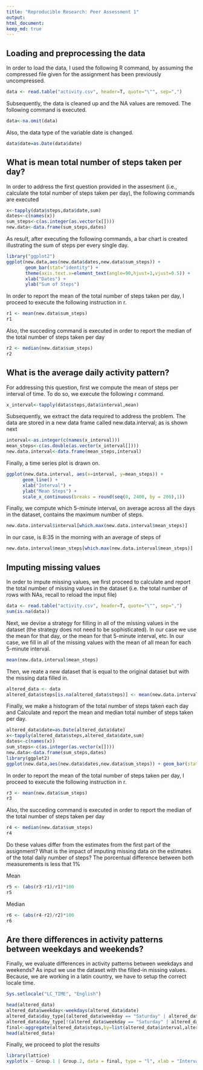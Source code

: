 ```yaml
---
title: "Reproducible Research: Peer Assessment 1"
output: 
html_document:
keep_md: true
---
```


## Loading and preprocessing the data

In order to load the data, I used the following R command, by assuming the compressed file given for the assignment has been previously uncompressed.

```r
data <- read.table("activity.csv", header=T, quote="\"", sep=",")
```

Subsequently, the data is cleaned up and the NA values are removed. The following command is executed.

```r
data<-na.omit(data)
```

Also, the data type of the variable date is changed.

```r
data$date=as.Date(data$date)
```

## What is mean total number of steps taken per day?

In order to address the first question provided in the assesment (i.e., calculate the total number of steps taken per day), the following commands are executed

```r
x<-tapply(data$steps,data$date,sum)
dates<-c(names(x))
sum_steps<-c(as.integer(as.vector(x[])))
new.data<-data.frame(sum_steps,dates)
```

As result, after executing the following commands, a bar chart is created illustrating the sum of steps per every single day.

```r
library("ggplot2")
ggplot(new.data,aes(new.data$dates,new.data$sum_steps)) +     
       geom_bar(stat="identity") +
       theme(axis.text.x=element_text(angle=90,hjust=1,vjust=0.5)) + 
       xlab("Dates") + 
       ylab("Sum of Steps")
```

In order to report the mean of the total number of steps taken per day, I proceed to execute the following instruction in r.

```r
r1 <- mean(new.data$sum_steps)
r1
```

Also, the succeding command is executed in order to report the median of the total number of steps taken per day

```r
r2 <- median(new.data$sum_steps)
r2
```

## What is the average daily activity pattern?

For addressing this question, first we compute the mean of steps per interval of time. To do so, we execute the following r command.

```r
x_interval<-tapply(data$steps,data$interval,mean)
```

Subsequently, we extract the data required to address the problem. The data are stored in a new data frame called new.data.interval; as is shown next 

```r
interval<-as.integer(c(names(x_interval)))
mean_steps<-c(as.double(as.vector(x_interval[])))
new.data.interval<-data.frame(mean_steps,interval)
```

Finally, a time series plot is drawn on.

```r
ggplot(new.data.interval, aes(x=interval, y=mean_steps)) + 
      geom_line() +
      xlab("Interval") + 
      ylab("Mean Steps") + 
      scale_x_continuous(breaks = round(seq(0, 2400, by = 200),1))
```

Finally, we compute which 5-minute interval, on average across all the days in the dataset, contains the maximum number of steps.


```r
new.data.interval$interval[which.max(new.data.interval$mean_steps)]
```

In our case, is 8:35 in the morning with an average of steps of

```r
new.data.interval$mean_steps[which.max(new.data.interval$mean_steps)]
```

## Imputing missing values

In order to impute missing values, we first proceed to calculate and report the total number of missing values in the dataset (i.e. the total number of rows with NAs, recall to reload the input file)

```r
data <- read.table("activity.csv", header=T, quote="\"", sep=",")
sum(is.na(data))
```

Next, we devise a strategy for filling in all of the missing values in the dataset (the strategy does not need to be sophisticated). In our case we use the mean for that day, or the mean for that 5-minute interval, etc. In our case, we fill in all of the missing values with the mean of all mean for each 5-minute interval.

```r
mean(new.data.interval$mean_steps)
```

Then, we reate a new dataset that is equal to the original dataset but with the missing data filled in.

```r
altered_data <- data
altered_data$steps[is.na(altered_data$steps)] <- mean(new.data.interval$mean_steps)

```

Finally, we make a histogram of the total number of steps taken each day and Calculate and report the mean and median total number of steps taken per day. 

```r
altered_data$date=as.Date(altered_data$date)
x<-tapply(altered_data$steps,altered_data$date,sum)
dates<-c(names(x))
sum_steps<-c(as.integer(as.vector(x[])))
new.data<-data.frame(sum_steps,dates)
library(ggplot2)
ggplot(new.data,aes(new.data$dates,new.data$sum_steps)) + geom_bar(stat="identity")+theme(axis.text.x=element_text(angle=90,hjust=1,vjust=0.5)) + xlab("Dates") + ylab("Sum of Steps")
```


In order to report the mean of the total number of steps taken per day, I proceed to execute the following instruction in r.

```r
r3 <- mean(new.data$sum_steps)
r3
```

Also, the succeding command is executed in order to report the median of the total number of steps taken per day

```r
r4 <- median(new.data$sum_steps)
r4
```

Do these values differ from the estimates from the first part of the assignment? What is the impact of imputing missing data on the estimates of the total daily number of steps? The porcentual difference between both measurements is less that 1%

Mean

```r
r5 <- (abs(r3-r1)/r1)*100
r5
```

Median
```r
r6 <- (abs(r4-r2)/r2)*100
r6

```

## Are there differences in activity patterns between weekdays and weekends?

Finally, we evaluate differences in activity patterns between weekdays and weekends? As input we use the dataset with the filled-in missing values. Because, we are working in a latin country, we have to setup the correct locale time.

```r
Sys.setlocale("LC_TIME", "English")
```


```r
head(altered_data)
altered_data$weekday<-weekdays(altered_data$date)
altered_data$day_type[(altered_data$weekday == "Saturday" | altered_data$weekday == "Sunday")] <- "Weekend"
altered_data$day_type[!(altered_data$weekday == "Saturday" | altered_data$weekday == "Sunday")] <- "Weekday"
final<-aggregate(altered_data$steps,by=list(altered_data$interval,altered_data$day_type),FUN=mean)
head(altered_data)
```

Finally, we proceed to plot the results

```r
library(lattice)
xyplot(x ~ Group.1 | Group.2, data = final, type = "l", xlab = "Interval",  ylab = "Number of steps", layout = c(1, 2))
```